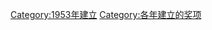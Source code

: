 {{cat topic in year| topic=建立的奖项|year=1953}}
[[Category:1953年建立|Category:1953年建立]]
[[Category:各年建立的奖项|Category:各年建立的奖项]]